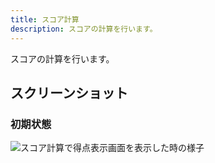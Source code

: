 ```yaml
---
title: スコア計算
description: スコアの計算を行います。
---
```


スコアの計算を行います。

## スクリーンショット

### 初期状態

![スコア計算で得点表示画面を表示した時の様子](../../../assets/rule-normal-default.webp)
